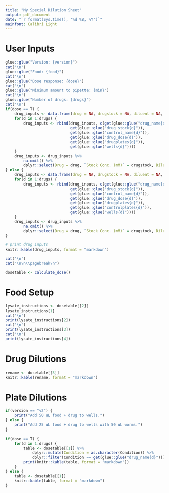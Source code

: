 ```yaml
---
title: "My Special Dilution Sheet"
output: pdf_document
date: "`r format(Sys.time(), '%d %B, %Y')`"
mainfont: Calibri Light
---
```


# User Inputs
```r

glue::glue("Version: {version}")
cat('\n')
glue::glue("Food: {food}")
cat('\n')
glue::glue("Dose response: {dose}")
cat('\n')
glue::glue("Minimum amount to pipette: {min}")
cat('\n')
glue::glue("Number of drugs: {drugs}")
cat('\n')
if(dose == T) {
    drug_inputs <- data.frame(drug = NA, drugstock = NA, diluent = NA, drugdose = NA, drugplates = NA, wells = NA)
    for(d in 1:drugs) {
        drug_inputs <- rbind(drug_inputs, c(get(glue::glue("drug_name{d}")),
                             get(glue::glue("drug_stock{d}")),
                             get(glue::glue("control_name{d}")),
                             get(glue::glue("drug_dose{d}")),
                             get(glue::glue("drugplates{d}")),
                             get(glue::glue("wells{d}"))))
    }
    drug_inputs <- drug_inputs %>%
        na.omit() %>%
        dplyr::select(Drug = drug, `Stock Conc. (mM)` = drugstock, Diluent = diluent, `Drug Dose (uM)` = drugdose, `Drug Plates` = drugplates, Wells = wells)
} else {
    drug_inputs <- data.frame(drug = NA, drugstock = NA, diluent = NA, drugdose = NA, drugplates = NA, controlplates = NA, wells = NA)
    for(d in 1:drugs) {
        drug_inputs <- rbind(drug_inputs, c(get(glue::glue("drug_name{d}")),
                             get(glue::glue("drug_stock{d}")),
                             get(glue::glue("control_name{d}")),
                             get(glue::glue("drug_dose{d}")),
                             get(glue::glue("drugplates{d}")),
                             get(glue::glue("controlplates{d}")),
                             get(glue::glue("wells{d}"))))
    }
    drug_inputs <- drug_inputs %>%
        na.omit() %>%
        dplyr::select(Drug = drug, `Stock Conc. (mM)` = drugstock, Diluent = diluent, `Drug Dose (uM)` = drugdose, `Drug Plates` = drugplates, `Control Plates` = controlplates, Wells = wells)
}

# print drug inputs
knitr::kable(drug_inputs, format = "markdown")

cat('\n')
cat("\n\n\\pagebreak\n")


```

```r

dosetable <- calculate_dose()

```

# Food Setup
```r

lysate_instructions <- dosetable[[2]]
lysate_instructions[1]
cat('\n')
print(lysate_instructions[2])
cat('\n')
print(lysate_instructions[3])
cat('\n')
print(lysate_instructions[4])

```

# Drug Dilutions
```r

rename <- dosetable[[3]]
knitr::kable(rename, format = "markdown")

```

# Plate Dilutions
```r

if(version == "v2") {
    print("Add 50 uL food + drug to wells.")
} else {
    print("Add 25 uL food + drug to wells with 50 uL worms.")
}

if(dose == T) {
    for(d in 1:drugs) {
        table <- dosetable[[1]] %>%
            dplyr::mutate(Condition = as.character(Condition)) %>%
            dplyr::filter(Condition == get(glue::glue("drug_name{d}"))) 
        print(knitr::kable(table, format = "markdown"))
    }
} else {
    table <- dosetable[[1]]
    knitr::kable(table, format = "markdown")
}

```